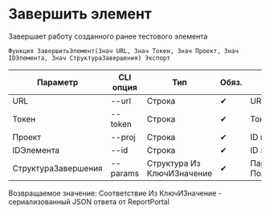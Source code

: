 ﻿---
sidebar_position: 4
description: Завершить элемент и другие функции для работы с ReportPortal в Открытом пакете интеграций - бесплатной open-source библиотеке интеграций для 1С:Предприятие 8, OneScript и CLI
keywords: [1C, 1С, 1С:Предприятие, 1С:Предприятие 8.3, API, Интеграция, Сервисы, Обмен, OneScript, CLI, ReportPortal]
---


# Завершить элемент
 Завершает работу созданного ранее тестового элемента



`Функция ЗавершитьЭлемент(Знач URL, Знач Токен, Знач Проект, Знач IDЭлемента, Знач СтруктураЗавершения) Экспорт`

  | Параметр | CLI опция | Тип | Обяз. | Назначение |
  |-|-|-|-|-|
  | URL | --url | Строка | &#x2714; | URL сервера ReportPortal |
  | Токен | --token | Строка | &#x2714; | Токен доступа |
  | Проект | --proj | Строка | &#x2714; | ID проекта |
  | IDЭлемента | --id | Строка | &#x2714; | ID элемента |
  | СтруктураЗавершения | --params | Структура Из КлючИЗначение | &#x2714; | Параметры завершения. См. ПолучитьСтруктуруЗавершенияЭлемента |

  
  Возвращаемое значение:   Соответствие Из КлючИЗначение - сериализованный JSON ответа от ReportPortal

<br/>




    




